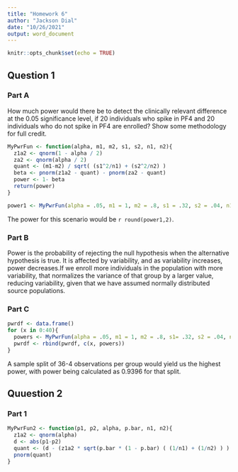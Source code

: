 ```yaml
---
title: "Homework 6"
author: "Jackson Dial"
date: "10/26/2021"
output: word_document
---
```


```r
knitr::opts_chunk$set(echo = TRUE)
```

## Question 1

### Part A

How much power would there be to detect the clinically relevant difference at the 0.05 significance level, if 20 individuals who spike in PF4 and 20 individuals who do not spike in PF4 are enrolled? Show some methodology for full credit.

```r
MyPwrFun <- function(alpha, m1, m2, s1, s2, n1, n2){
  z1a2 <- qnorm(1 - alpha / 2)
  za2 <- qnorm(alpha / 2)
  quant <- (m1-m2) / sqrt( (s1^2/n1) + (s2^2/n2) )
  beta <- pnorm(z1a2 - quant) - pnorm(za2 - quant)
  power <- 1- beta
  return(power)
}

power1 <- MyPwrFun(alpha = .05, m1 = 1, m2 = .8, s1 = .32, s2 = .04, n1 = 20, n= 20)
```

The power for this scenario would be `r round(power1,2)`. 

### Part B

Power is the probability of rejecting the null hypothesis when the alternative hypothesis is true. It is affected by variability, and as variability increases, power decreases.If we enroll more individuals in the population with more variability, that normalizes the variance of that group by a larger value, reducing variability, given that we have assumed normally distributed source populations.

### Part C

```r
pwrdf <- data.frame()
for (x in 0:40){
  powers <- MyPwrFun(alpha = .05, m1 = 1, m2 = .8, s1= .32, s2 = .04, n1 = x, n2 = 40-x)
  pwrdf <- rbind(pwrdf, c(x, powers))
}
```


A sample split of 36-4 observations per group would yield us the highest power, with power being calculated as 0.9396 for that split.

## Quuestion 2

### Part 1

```r
MyPwrFun2 <- function(p1, p2, alpha, p.bar, n1, n2){
  z1a2 <- qnorm(alpha)
  d <- abs(p1-p2)
  quant <- (d - (z1a2 * sqrt(p.bar * (1 - p.bar) ( (1/n1) + (1/n2) ) ) ) ) / (sqrt(((p1 * (1-p1) ) / n1) + (p2 * (1-p2) / n2)))
  pnorm(quant)
}





```




